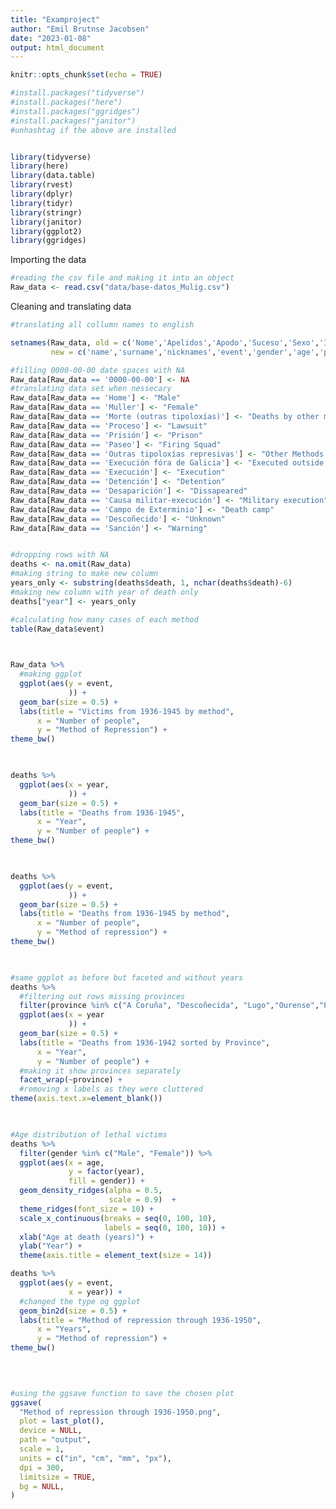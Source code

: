 ---
title: "Examproject"
author: "Emil Brutnse Jacobsen"
date: "2023-01-08"
output: html_document
---

```{r setup, include=FALSE}
knitr::opts_chunk$set(echo = TRUE)
```


```{r installing and enabling packages, include=FALSE}
#install.packages("tidyverse")
#install.packages("here")
#install.packages("ggridges")
#install.packages("janitor")
#unhashtag if the above are installed


library(tidyverse)
library(here)
library(data.table)
library(rvest)
library(dplyr)
library(tidyr)
library(stringr)
library(janitor)
library(ggplot2)
library(ggridges)
```

Importing the data
```{r getting csv}
#reading the csv file and making it into an object
Raw_data <- read.csv("data/base-datos_Mulig.csv")

```

Cleaning and translating data
```{r cleaning}
#translating all collumn names to english

setnames(Raw_data, old = c('Nome','Apelidos','Apodo','Suceso','Sexo','Idade','Profesión','Natural.Concello','Natural.Comarca','Natural.Provincia','Lugar','Veciño.Concello','Veciño.Comarca','Veciño.Provincia','Morte','Traxectoria'), 
         new = c('name','surname','nicknames','event','gender','age','profession','council','municipality','province','place','neighbor_council','neighbor_municipality','neighbor_province','death','trajectory'))

#filling 0000-00-00 date spaces with NA
Raw_data[Raw_data == '0000-00-00'] <- NA
#translating data set when nessecary
Raw_data[Raw_data == 'Home'] <- "Male"
Raw_data[Raw_data == 'Muller'] <- "Female"
Raw_data[Raw_data == 'Morte (outras tipoloxías)'] <- "Deaths by other methods"
Raw_data[Raw_data == 'Proceso'] <- "Lawsuit"
Raw_data[Raw_data == 'Prisión'] <- "Prison"
Raw_data[Raw_data == 'Paseo'] <- "Firing Squad"
Raw_data[Raw_data == 'Outras tipoloxías represivas'] <- "Other Methods of repression"
Raw_data[Raw_data == 'Execución fóra de Galicia'] <- "Executed outside of Galicia"
Raw_data[Raw_data == 'Execución'] <- "Execution"
Raw_data[Raw_data == 'Detención'] <- "Detention"
Raw_data[Raw_data == 'Desaparición'] <- "Dissapeared"
Raw_data[Raw_data == 'Causa militar-execución'] <- "Military execution"
Raw_data[Raw_data == 'Campo de Exterminio'] <- "Death camp"
Raw_data[Raw_data == 'Descoñecido'] <- "Unknown"
Raw_data[Raw_data == 'Sanción'] <- "Warning"


#dropping rows with NA
deaths <- na.omit(Raw_data)
#making string to make new column
years_only <- substring(deaths$death, 1, nchar(deaths$death)-6)
#making new column with year of death only
deaths["year"] <- years_only    
```

```{r Calculating method amounts}
#calculating how many cases of each method
table(Raw_data$event)

  
```

```{r Barplot for all victims}
Raw_data %>% 
  #making ggplot
  ggplot(aes(y = event,
             )) +
  geom_bar(size = 0.5) +
  labs(title = "Victims from 1936-1945 by method",
      x = "Number of people",
      y = "Method of Repression") +
theme_bw()

  
```


```{r Deaths from 1936-1945}
deaths %>% 
  ggplot(aes(x = year,
             )) +
  geom_bar(size = 0.5) +
  labs(title = "Deaths from 1936-1945",
      x = "Year",
      y = "Number of people") +
theme_bw()

 
```

```{r Methods of lethal repression}
deaths %>% 
  ggplot(aes(y = event,
             )) +
  geom_bar(size = 0.5) +
  labs(title = "Deaths from 1936-1945 by method",
      x = "Number of people",
      y = "Method of repression") +
theme_bw()

 
```


```{r Deaths from 1936-1942 sorted by Municipality}
#same ggplot as before but faceted and without years
deaths %>%
  #filtering out rows missing provinces
  filter(province %in% c("A Coruña", "Descoñecida", "Lugo","Ourense","Pontevedra")) %>% 
  ggplot(aes(x = year
             )) +
  geom_bar(size = 0.5) +
  labs(title = "Deaths from 1936-1942 sorted by Province",
      x = "Year",
      y = "Number of people") +
  #making it show provinces separately
  facet_wrap(~province) +
  #removing x labels as they were cluttered
theme(axis.text.x=element_blank())

 
```

```{r age of victims}
#Age distribution of lethal victims
deaths %>% 
  filter(gender %in% c("Male", "Female")) %>% 
  ggplot(aes(x = age,
             y = factor(year),
             fill = gender)) +
  geom_density_ridges(alpha = 0.5, 
                      scale = 0.9)  +
  theme_ridges(font_size = 10) +
  scale_x_continuous(breaks = seq(0, 100, 10),
                     labels = seq(0, 100, 10)) +
  xlab("Age at death (years)") +
  ylab("Year") +
  theme(axis.title = element_text(size = 14))
```


```{r Method of repression through 1936-1945}
deaths %>% 
  ggplot(aes(y = event,
             x = year)) +
  #changed the type og ggplot
  geom_bin2d(size = 0.5) +
  labs(title = "Method of repression through 1936-1950",
      x = "Years",
      y = "Method of repression") +
theme_bw()

 
 
```

```{r Code for saving plots}
#using the ggsave function to save the chosen plot
ggsave(
  "Method of repression through 1936-1950.png",
  plot = last_plot(),
  device = NULL,
  path = "output",
  scale = 1,
  units = c("in", "cm", "mm", "px"),
  dpi = 300,
  limitsize = TRUE,
  bg = NULL,
)

```

